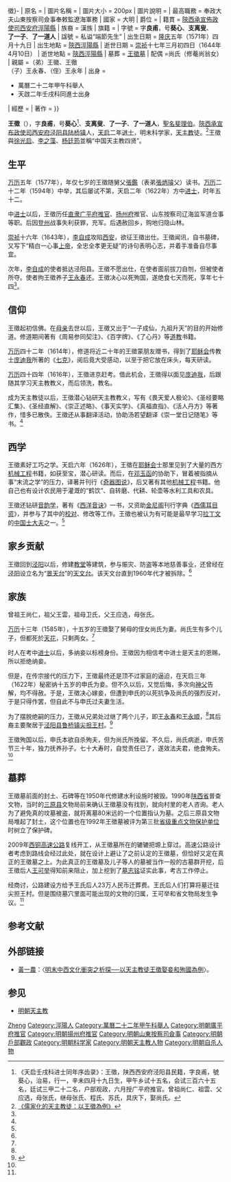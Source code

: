 {{Otheruses|王徵|other=同名或類似名的其它條目描述}}
{{明清人物信息框
| 姓名 = 王-{A{{!}}徵}-
| 原名 =
| 圖片名稱 =
| 圖片大小 = 200px
| 圖片說明 = 
| 最高職務 = 奉政大夫山東按察司僉事奉敕監遼海軍務
| 國家 = 大明
| 爵位 =
| 籍貫 = [[陝西承宣佈政使司|陝西承宣佈政使司]][[西安府|西安府]][[涇陽縣|涇陽縣]]
| 族裔 = 漢族
| 旗籍 = 
| 字號 = 字'''良甫'''，号'''葵心'''、'''支离叟'''、<br>'''了一子'''、'''了一道人'''
| 諡號 = 私谥“端節先生”
| 出生日期 = [[隆庆_(明)|隆庆]]五年（1571年）四月十九日
| 出生地點 = [[陝西承宣佈政使司|陝西]][[涇陽縣|涇陽縣]]
| 逝世日期 = [[崇祯|崇祯]]十七年三月初四日（1644年4月10日）
| 逝世地點 = [[陝西承宣佈政使司|陝西]][[涇陽縣|涇陽縣]]
| 墓葬 = [[王徵墓|王徵墓]]
| 配偶 =尚氏（修菴尚翁女）
| 親屬 =（弟）王徽、王徹<br>（子）王永春、（侄）王永年
| 出身 = 
*萬曆二十二年甲午科舉人
*天啟二年壬戌科同進士出身
| 經歷 = 
| 著作 =
}}

'''王徵'''（{{bd|1571年||1644年|4月10日|catIdx=W王}}），字'''良甫'''，号'''葵心'''<ref>《天启壬戌科进士同年序齿录》：王徵，陕西西安府泾阳县民籍，字良甫，號葵心，治易，行一，辛未四月十九日生，甲午乡试十五名，会试三百六十五名，廷试三甲二十二名，户部观政，六月授广平府推官。曾祖尚仁、祖雲、父应选，母张氏，继母张氏、程氏、苏氏，具庆下，娶尚氏。</ref>、'''支离叟'''、'''了一子'''、'''了一道人'''，[[聖名|聖名]][[斐理伯|斐理伯]]。[[陝西承宣布政使司|陝西承宣布政使司]][[西安府|西安府]][[泾阳县|泾阳县]][[陆桥镇|陆桥镇]]人，[[天啟_(明朝)|天启]]二年[[进士|进士]]，明末科学家，[[天主教|天主教]]徒。<ref name="tnua">[http://ge2.tnua.edu.tw/guan-du/971ew/handout_07.doc 《儒家化的天主教徒：以王徵為例》]{{dead link|date=2018年3月 |bot=InternetArchiveBot |fix-attempted=yes }}</ref>王徵與[[徐光启|徐光启]]、[[李之藻|李之藻]]、[[杨廷筠|杨廷筠]]並稱“中国天主教四贤”。

== 生平 ==
[[万历|万历]]五年（1577年），年仅七岁的王徵随舅父[[張鑑_(明朝)|張鑑]]（表弟[[張炳璿|張炳璿]]父）读书。[[万历|万历]]二十二年（1594年）中举，其后屡试不第，天启二年（1622年）方中[[进士|进士]]，时年五十二。

中[[进士|进士]]以后，王徵历任[[直隶|直隶]][[广平府|广平府]][[推官|推官]]、[[扬州府|扬州府]]推官、山东按察司辽海监军道佥事等职。后因[[登州|登州]]战事失利获罪，充军。后遇赦回乡，购地归隐山林。

[[崇祯|崇祯]]十六年（1643年），[[李自成|李自成]]攻陷[[西安|西安]]，欲征王徵出仕。王徵闻讯，自书墓碑，又写下“精白一心事[[上帝|上帝]]，全忠全孝更无疑”的诗句表明心志，并着手准备自尽事宜。

次年，[[李自成|李自成]]的使者抵达泾阳县。王徵不愿出仕，在使者面前拔刀自刎，但被使者所夺。使者拘王徵养子[[王永春|王永春]]还。王徵决心以死殉国，遂绝食七天而死，享年七十四<ref name="tnua" />。

==信仰==
王徵起初信佛。在[[母亲|母亲]]去世以后，王徵又出于“一子成仙，九祖升天”的目的开始修道。修道期间著有《周易参同契注》、《百字牌》、《了心丹》等[[道教|道教]]书籍。

[[万历|万历]]四十二年（1614年），修道将近二十年的王徵蒙朋友赠书，得到了[[耶稣会|耶稣会]]传教士[[庞迪我|庞迪我]]所著的《[[七克|七克]]》，阅后竟大受感动，以至于把它放在床头，每天研读。

[[万历|万历]]四十四年（1616年），王徵进京赶考。借此机会，王徵得以面见[[庞迪我|庞迪我]]，后跟随其学习天主教教义，而后领洗，教名。

成为天主教徒以后，王徵潜心钻研天主教教义，写有《畏天爱人极论》、《圣经要略汇集》、《圣经直解》、《崇正述略》、《事天实学》、《真福直指》、《活人丹方》等著作，惜多已散佚。王徵还从事翻译活动，协助汤若望翻译《崇一堂日记随笔》等书。<ref name="tnua" />

==西学==
王徵素好工巧之学。天启六年（1626年），王徵在[[耶稣会|耶稣会]]士那里见到了大量的西方[[机械工程|机械工程]]书籍，如获至宝，潜心研读。而后，在[[邓玉函|邓玉函]]的协助下，冒着被指摘从事“末流之学”的压力，译著并刊行《[[奇器图说|奇器图说]]》，后又著有其他[[机械工程|机械工程]]书籍。他自己也有设计农民用于灌溉的“鹤饮”、自转磨、代耕、轮壶等水利工具和农具。

王徵还钻研[[音韵学|音韵学]]，著有《[[西洋音诀|西洋音诀]]》一书，又资助[[金尼阁|金尼阁]]刊行字典《[[西儒耳目资|西儒耳目资]]》，并参与了其中的[[校对|校对]]、修改等工作。王徵也被认为有可能是最早学习[[拉丁文|拉丁文]]的[[中国|中国]][[士大夫|士大夫]]之一。<ref name="tnua" />

==家乡贡献==
王徵回到[[泾阳|泾阳]]以后，修建[[教堂|教堂]]等建筑，参与赈灾、防盗等本地慈善事业，还曾经在[[泾阳|泾阳]]设立名为“[[景天台|景天台]]”的[[天文台|天文台]]。该天文台直到1960年代才被拆除。<ref name="B1"/>

== 家族 ==
曾祖王尚仁，祖父王雲，祖母卫氏，父王应选，母张氏。

[[万历|万历]]十三年（1585年），十五岁的王徵娶了舅母的侄女尚氏为妻。尚氏生有多个儿子，但都死於[[天花|天花]]，只剩两女。<ref name="tnua" />

时人在考中[[进士|进士]]以后，多纳妾以标榜身份。王徵因为相信考中进士是天主的恩赐，所以拒绝纳妾。

但是，在传宗接代的压力下，王徵最终还是顶不过家庭的逼迫，在天启三年（1622年）秘密纳十五岁的申氏为妾。但不久以后，又觉后悔，多次向[[神父|神父]]告解，均不得赦。于是，王徵决心嫁妾，但遭到申氏的以死抗争及尚氏的强烈反对，于是只得作罢，但自此不与申氏过夫妻生活。

为了摆脱绝嗣的压力，王徵从兄弟处过继了两个儿子，即[[王永春|王永春]]和[[王永顺|王永顺]]，<ref name="tnua" />其后裔主要聚居于[[泾阳县|泾阳县]][[鲁桥镇|鲁桥镇]][[尖担王村|尖担王村]]。<ref name="B1">{{Cite web |url=http://news.sohu.com/20100625/n273058504.shtml |title=《陕西明代大儒王徵墓“被拆迁” 妨碍高速路建设》 |accessdate=2010-07-20 |archive-date=2010-06-28 |archive-url=https://web.archive.org/web/20100628190446/http://news.sohu.com/20100625/n273058504.shtml |dead-url=no }}</ref>

王徵殉国以后，申氏本欲自杀殉夫，但为尚氏所挽留。不久后，尚氏病逝，申氏苦节三十年，独力抚养孙子。七十大寿时，自觉责任已了，遂效法夫君，绝食殉夫。<ref name="tnua" />

== 墓葬 ==
王徵墓前面的封土、石碑等在1950年代修建水利设施时被毁。1990年[[陕西省|陕西省]]普查文物，当时的[[三原县|三原县]]文物局前来确认王徵墓没有找到，就向村里的老人咨询。老人为了避免真的坟墓被盗，就将离墓80米远的一个位置指认为墓。之后三原县文物局堆起了封土，这个位置也在1992年王徵墓被评为第三批[[陝西省文物保護單位|省级重点文物保护单位]]时树立了保护碑。

2009年[[西铜高速公路|西铜高速公路]]复线开工，从王徵墓所在的辘辘把塬上穿过。高速公路设计者考虑到路线会经过此处，就在设计上避让了之前认定的王徵墓，但恰好又定在真正的王徵墓之上。为此真正的王徵墓及儿子等人的墓被当作一般的古墓群开挖，后王徵后人[[王可举|王可举]]得知前来阻止，加上挖到了[[墓志铭|墓志铭]]证实此事，考古工作停止。

经商讨，公路建设方给予王氏后人23万人民币迁葬费。王氏后人们打算将墓迁往尖担王村。但是围绕墓穴里面可能出现的文物的归属，王可举和省文物局发生争议。<ref name="B1"/>

== 参考文献 ==
{{Reflist}}

==外部链接==
*[[黃一農|黃一農]]：〈[https://web.archive.org/web/20140827001826/http://hss.nthu.edu.tw/~ylh/uploadfiles/paper124_0.pdf 明末中西文化衝突之析探──以天主教徒王徵娶妾和殉國為例]〉。

== 参见 ==
* [[明朝天主教|明朝天主教]]

{{start box}}
{{s-off}}
{{s-before|[[宋企郊|宋企郊]]}}
{{s-title|明朝揚州府推官|崇禎年間}}
{{s-after|[[陳士梅|陳士梅]]}}
{{end box}}

{{天啓二年壬戌科殿試金榜}}
{{中国基督教史|明}}

{{normdaten}}

{{DEFAULTSORT:Wang zheng}}
[[Category:王姓|Zheng]]
[[Category:涇陽人|Category:涇陽人]]
[[Category:萬曆二十二年甲午科舉人|Category:萬曆二十二年甲午科舉人]]
[[Category:明朝廣平府推官|Category:明朝廣平府推官]]
[[Category:明朝揚州府推官|Category:明朝揚州府推官]]
[[Category:明朝山東按察司僉事|Category:明朝山東按察司僉事]]
[[Category:明朝戶部觀政|Category:明朝戶部觀政]]
[[Category:明朝科学家|Category:明朝科学家]]
[[Category:明朝天主教人物|Category:明朝天主教人物]]
[[Category:明朝自杀人物|Category:明朝自杀人物]]